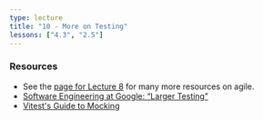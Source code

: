 ```yaml
---
type: lecture
title: "10 - More on Testing"
lessons: ["4.3", "2.5"]
---
```


### Resources

* See the [page for Lecture 8](lectures/08-hooks-and-agile) for many more resources on agile.
* [Software Engineering at Google: “Larger Testing”](https://www.oreilly.com/library/view/software-engineering-at/9781492082781/ch14.html)
* [Vitest's Guide to Mocking](https://vitest.dev/guide/mocking)